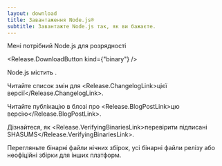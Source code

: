 ```yaml
---
layout: download
title: Завантаження Node.js®
subtitle: Завантажте Node.js так, як ви бажаєте.
---
```


<section>
Мені потрібний Node.js <Release.VersionDropdown /> для <Release.OperatingSystemDropdown /> розрядності <Release.BitnessDropdown />

<Release.DownloadButton kind={"binary"} />
</section>

<section>
Node.js містить <Release.NpmLink />.

Читайте список змін для <Release.ChangelogLink>цієї версії</Release.ChangelogLink>.

Читайте публікацію в блозі про <Release.BlogPostLink>цю версію</Release.BlogPostLink>.

Дізнайтеся, як <Release.VerifyingBinariesLink>перевірити підписані SHASUMS</Release.VerifyingBinariesLink>.

Перегляньте бінарні файли <LinkWithArrow href="https://nodejs.org/download/nightly/">нічних збірок</LinkWithArrow>, усі бінарні файли <LinkWithArrow href="https://nodejs.org/download/release/">релізу</LinkWithArrow> або <LinkWithArrow href="https://unofficial-builds.nodejs.org/download/">неофіційні збірки</LinkWithArrow> для інших платформ.

</section>
